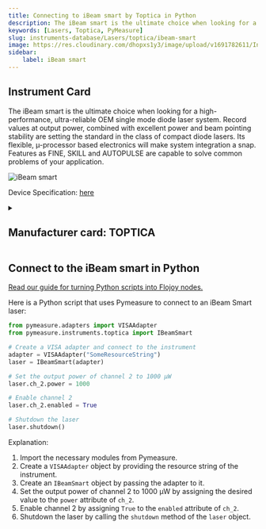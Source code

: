 ```yaml
---
title: Connecting to iBeam smart by Toptica in Python
description: The iBeam smart is the ultimate choice when looking for a high-performance, ultra-reliable OEM single mode diode laser system. Record values at output power, combined with excellent power and beam pointing stability are setting the standard in the class of compact diode lasers. Its flexible, µ-processor based electronics will make system integration a snap. Features as FINE, SKILL and AUTOPULSE are capable to solve common problems of your application.
keywords: [Lasers, Toptica, PyMeasure] 
slug: instruments-database/Lasers/toptica/ibeam-smart 
image: https://res.cloudinary.com/dhopxs1y3/image/upload/v1691782611/Instruments/Lasers/iBeam-smart/iBeam-smart.jpg
sidebar:
    label: iBeam smart 
---
```



## Instrument Card

The iBeam smart is the ultimate choice when looking for a high-performance, ultra-reliable OEM single mode diode laser system. Record values at output power, combined with excellent power and beam pointing stability are setting the standard in the class of compact diode lasers. Its flexible, µ-processor based electronics will make system integration a snap. Features as FINE, SKILL and AUTOPULSE are capable to solve common problems of your application.

![iBeam smart](https://res.cloudinary.com/dhopxs1y3/image/upload/v1691782611/Instruments/Lasers/iBeam-smart/iBeam-smart.jpg)

Device Specification: [here](https://www.toptica.com/fileadmin/Editors_English/11_brochures_datasheets/01_brochures/toptica_BR_iBeam_smart_family.pdf)

<details style={{ marginTop: "15px"}}>
<summary><h2 style={{display:'inline'}}>Manufacturer card: TOPTICA</h2></summary>

![TOPTICA](https://res.cloudinary.com/dhopxs1y3/image/upload/v1692806151/Instruments/Vendor%20Logos/Toptica.png)

TOPTICA Photonics is a manufacturer of [lasers](https://en.wikipedia.org/wiki/Laser) for quantum technologies, biophotonics and material inspection

- Headquarters: Germany
- Yearly Revenue (millions, USD): 75
- Vendor Website: [here](https://www.toptica.com/)

</details>


<FeaturedInstrumentVideo category="LASERS" />

## Connect to the iBeam smart in Python

[Read our guide for turning Python scripts into Flojoy nodes.](https://docs.flojoy.ai/contribution/blocks/custom-flojoy-block/)



<Tabs>
<TabItem value="Flojoy" label="Flojoy" className="flojoy-instrument-tabs">

<SectionsCard category="LASERS" manufacturer="Toptica"></SectionsCard>

</TabItem>
<TabItem value="PyMeasure" label="PyMeasure">

Here is a Python script that uses Pymeasure to connect to an iBeam Smart laser:

```python
from pymeasure.adapters import VISAAdapter
from pymeasure.instruments.toptica import IBeamSmart

# Create a VISA adapter and connect to the instrument
adapter = VISAAdapter("SomeResourceString")
laser = IBeamSmart(adapter)

# Set the output power of channel 2 to 1000 µW
laser.ch_2.power = 1000

# Enable channel 2
laser.ch_2.enabled = True

# Shutdown the laser
laser.shutdown()
```

Explanation:
1. Import the necessary modules from Pymeasure.
2. Create a `VISAAdapter` object by providing the resource string of the instrument.
3. Create an `IBeamSmart` object by passing the adapter to it.
4. Set the output power of channel 2 to 1000 µW by assigning the desired value to the `power` attribute of `ch_2`.
5. Enable channel 2 by assigning `True` to the `enabled` attribute of `ch_2`.
6. Shutdown the laser by calling the `shutdown` method of the `laser` object.

</TabItem>
</Tabs>